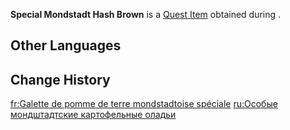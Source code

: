 {{About|the Quest Item from [[Sorry, Timmie!]]|the Quest Item from [[While It's Warm]]|Special Mondstadt Hash Brown (While It's Warm)}}
{{Item Infobox
|title        = Special Mondstadt Hash Brown
|id           = 100658
|image        = Item Mondstadt Hash Brown.png
|type         = Quest Items
|quality      = 3
|description  = A [[Mondstadt Hash Brown]] stuffed with chopped [[Philanemo Mushroom]]s. It's much tastier and more nutritious than the average hash brown.<br>They say a father who truly loved Mondstadt Hash Browns prepared these for his unborn son.
|source1      = Given during [[Sorry, Timmie!]]
|quest        = Sorry, Timmie!
|related_type = Variant
|related_item = Mondstadt Hash Brown
}}
'''Special Mondstadt Hash Brown''' is a [[Quest Item]] obtained during {{Quest|Sorry, Timmie!}}.

==Other Languages==
{{Other Languages
|default_hidden = 1
|en      = Special Mondstadt Hash Brown
|zhs     = 特制的蒙德土豆饼
|zhs_rm  = Tèzhì de Méngdé Tǔdòu Bǐng
|zht     = 特製的蒙德薯餅
|zht_rm  = Tèzhì de Méngdé Shǔ Bǐng
|ja      = 特製モンド風ハッシュドポテト
|ja_rm   = Tokusei Mondo Kaze Hasshudopoteto
|ko      = 특제 몬드 감자전
|es      = Tortilla de papas de Mondstadt especial
|fr      = Galette de pomme de terre mondstadtoise spéciale
|ru      = Особые мондштадтские картофельные оладьи
|th      = Mondstadt Hash Brown สูตรพิเศษ
|th_rm   = Mondstadt Hash Brown Sut Phiset
|vi      = Bánh Khoai Tây Mondstadt Đặc Biệt
|de      = Besondere Kartoffelpuffer nach Mondstadt-Art
|id      = Mondstadt Hash Brown Spesial
|pt      = Bolinho de Batata de Mondstadt Especial
|tr      = Özel Mondstadt Usulü Mücver
|it      = Frittelle di patate di Mondstadt speciali
}}

==Change History==
{{Change History|1.0}}

[[fr:Galette de pomme de terre mondstadtoise spéciale]]
[[ru:Особые мондштадтские картофельные оладьи]]